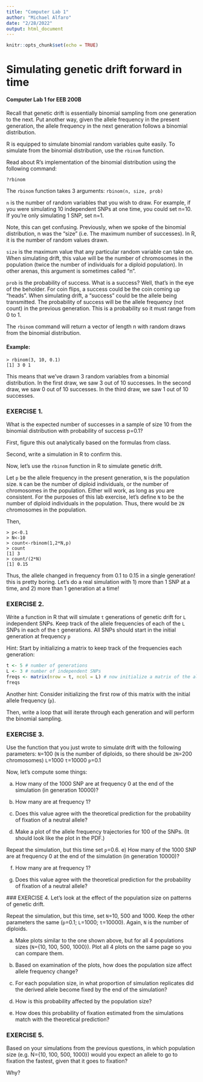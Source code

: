 ```yaml
---
title: "Computer Lab 1"
author: "Michael Alfaro"
date: "2/28/2022"
output: html_document
---
```

  
```r
knitr::opts_chunk$set(echo = TRUE)
```

# Simulating genetic drift forward in time
#### Computer Lab 1 for EEB 200B

Recall that genetic drift is essentially binomial sampling from one generation to the next.
Put another way, given the allele frequency in the present generation, the allele frequency in the next generation follows a binomial distribution.

R is equipped to simulate binomial random variables quite easily.
To simulate from the binomial distribution, use the `rbinom` function.

Read about R's implementation of the binomial distribution using the following command:

```r
?rbinom
```

The `rbinom` function takes 3 arguments: `rbinom(n, size, prob)`

`n` is the number of random variables that you wish to draw. For example, if you were simulating 10 independent SNPs at one time, you could set n=10. If you're only simulating 1 SNP, set n=1.

Note, this can get confusing. Previously, when we spoke of the binomial distribution, n was the "size" (i.e. The maximum number of successes). In R, it is the number of random values drawn.

`size` is the maximum value that any particular random variable can take on. When simulating drift, this value will be the number of chromosomes in the population (twice the number of individuals for a diploid population). In other arenas, this argument is sometimes called "n".

`prob` is the probability of success. What is a success? Well, that's in the eye of the beholder. For coin flips, a success could be the coin coming up "heads". When simulating drift, a "success" could be the allele being transmitted. The probability of success will be the allele frequency (not count) in the previous generation. This is a probability so it must range from 0 to 1.

The `rbinom` command will return a vector of length n with random draws from the binomial distribution.

#### Example:

```
> rbinom(3, 10, 0.1)
[1] 3 0 1
```

This means that we've drawn 3 random variables from a binomial distribution.
In the first draw, we saw 3 out of 10 successes.
In the second draw, we saw 0 out of 10 successes.
In the third draw, we saw 1 out of 10 successes.


### EXERCISE 1.

What is the expected number of successes in a sample of size 10 from the binomial distribution with probability of success p=0.1?
  
First, figure this out analytically based on the formulas from class.

Second, write a simulation in R to confirm this.

Now, let's use the `rbinom` function in R to simulate genetic drift.

Let `p` be the allele frequency in the present generation, `N` is the population size.
`N` can be the number of diploid individuals, or the number of chromosomes in the population. Either will work, as long as you are consistent.
For the purposes of this lab exercise, let's define `N` to be the number of diploid individuals in the population. Thus, there would be `2N` chromosomes in the population.

Then,
```
> p<-0.1
> N<-10
> count<-rbinom(1,2*N,p)
> count
[1] 3
> count/(2*N)
[1] 0.15
```

Thus, the allele changed in frequency from 0.1 to 0.15 in a single generation! this is pretty boring.
Let's do a real simulation with 1) more than 1 SNP at a time, and 2) more than 1 generation at a time!

### EXERCISE 2.

Write a function in R that will simulate `t` generations of genetic drift for `L` independent SNPs.
Keep track of the allele frequencies of each of the `L` SNPs in each of the `t` generations.
All SNPs should start in the initial generation at frequency `p`

Hint: Start by initializing a matrix to keep track of the frequencies each generation:

```r
t <- 5 # number of generations
L <- 3 # number of independent SNPs
freqs <- matrix(nrow = t, ncol = L) # now initialize a matrix of the allele freqs each generation. Let each row be a generation, and each column be an SNP.
freqs
```

Another hint: Consider initializing the first row of this matrix with the initial allele frequency (`p`).

Then, write a loop that will iterate through each generation and will perform the binomial sampling.

### EXERCISE 3.

Use the function that you just wrote to simulate drift with the following parameters: `N`=100 (`N` is the number of diploids, so there should be `2N`=200 chromosomes) `L`=1000 `t`=10000 `p`=0.1

Now, let's compute some things: 
  
  a) How many of the 1000 SNP are at frequency 0 at the end of the simulation (in generation 10000)?
  
  b) How many are at frequency 1?
  
  c) Does this value agree with the theoretical prediction for the probability of fixation of a neutral allele?
  
  d) Make a plot of the allele frequency trajectories for 100 of the SNPs. (It should look like the plot in the PDF.)

Repeat the simulation, but this time set `p`=0.6.
e) How many of the 1000 SNP are at frequency 0 at the end of the simulation (in generation 10000)?
  
  f) How many are at frequency 1?
  
  g) Does this value agree with the theoretical prediction for the probability of fixation of a neutral allele?
  
  ### EXERCISE 4.
  Let's look at the effect of the population size on patterns of genetic drift.

Repeat the simulation, but this time, set `N`=10, 500 and 1000. Keep the other parameters the same (`p`=0.1; `L`=1000; `t`=10000). Again, `N` is the number of diploids.

a) Make plots similar to the one shown above, but for all 4 populations sizes (`N`={10, 100, 500, 1000}). Plot all 4 plots on the same page so you can compare them.

b) Based on examination of the plots, how does the population size affect allele frequency change?

c) For each population size, in what proportion of simulation replicates did the derived allele become fixed by the end of the simulation?

d) How is this probability affected by the population size?

e) How does this probability of fixation estimated from the simulations match with the theoretical prediction?

### EXERCISE 5.
Based on your simulations from the previous questions, in which population size (e.g. N={10, 100, 500, 1000}) would you expect an allele to go to fixation the fastest, given that it goes to fixation?

Why?
